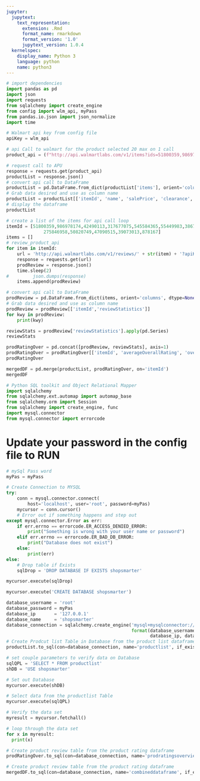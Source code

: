```yaml
---
jupyter:
  jupytext:
    text_representation:
      extension: .Rmd
      format_name: rmarkdown
      format_version: '1.0'
      jupytext_version: 1.0.4
  kernelspec:
    display_name: Python 3
    language: python
    name: python3
---
```


```python
# import dependencies
import pandas as pd
import json
import requests
from sqlalchemy import create_engine
from config import wlm_api, myPass
from pandas.io.json import json_normalize
import time
```

```python
# Walmart api key from config file
apiKey = wlm_api
```

```python
# api Call to walmart for the product selected 20 max on 1 call
product_api = (f"http://api.walmartlabs.com/v1/items?ids=51800359,986978174,42490113,317677075,545584365,55449983,38676400,189542267,55420123,38317400,275846958,50820749,47090515,39073013,878167&apiKey={apiKey}&lsPublisherId=").format(apiKey)
```

```python
# request call to APU
response = requests.get(product_api)
productList = response.json()
# convert api call to DataFrame
productList = pd.DataFrame.from_dict(productList['items'], orient='columns', dtype=None)
# Grab data desired and use as column name
productList = productList[['itemId', 'name', 'salePrice', 'clearance', 'stock']]
# display the dataframe
productList
```

```python
# create a list of the items for api call loop
itemId = [51800359,986978174,42490113,317677075,545584365,55449983,38676400,189542267,55420123,38317400,
              275846958,50820749,47090515,39073013,878167]
items = []
# review_product_api
for item in itemId:
    url = 'http://api.walmartlabs.com/v1/reviews/' + str(item) + '?apiKey=' + str(apiKey) + '&lsPublisherId=&format=json'
    response = requests.get(url)
    prodReview = response.json()
    time.sleep(2)
#         json.dumps(response)
    items.append(prodReview)
```

```python
# convert api call to DataFrame
prodReview = pd.DataFrame.from_dict(items, orient='columns', dtype=None)
# Grab data desired and use as column name
prodReview = prodReview[['itemId','reviewStatistics']]
for kwy in prodReview:
    print(kwy)
```

```python
reviewStats = prodReview['reviewStatistics'].apply(pd.Series)
reviewStats
```

```python
prodRatingOver = pd.concat([prodReview, reviewStats], axis=1)
prodRatingOver = prodRatingOver[['itemId', 'averageOverallRating', 'overallRatingRange', 'totalReviewCount']]
prodRatingOver
```

```python
mergedDF = pd.merge(productList, prodRatingOver, on='itemId')
mergedDF
```

```python
# Python SQL toolkit and Object Relational Mapper
import sqlalchemy
from sqlalchemy.ext.automap import automap_base
from sqlalchemy.orm import Session
from sqlalchemy import create_engine, func
import mysql.connector
from mysql.connector import errorcode
```

# Update your password in the config file to RUN

```python
# mySql Pass word 
myPas = myPass
```

```python
# Create Connection to MYSQL
try:
    conn = mysql.connector.connect(
        host='localhost', user='root', password=myPas)
    mycursor = conn.cursor()
    # Error out if something happens and step out
except mysql.connector.Error as err:
    if err.errno == errorcode.ER_ACCESS_DENIED_ERROR:
        print("Something is wrong with your user name or password")
    elif err.errno == errorcode.ER_BAD_DB_ERROR:
        print("Database does not exist")
    else:
        print(err)
else:
    # Drop table if Exists
    sqlDrop = 'DROP DATABASE IF EXISTS shopsmarter'
```

```python
mycursor.execute(sqlDrop)
```

```python
mycursor.execute('CREATE DATABASE shopsmarter')
```

```python
database_username = 'root'
database_password = myPas
database_ip       = '127.0.0.1'
database_name     = 'shopsmarter'
database_connection = sqlalchemy.create_engine('mysql+mysqlconnector://{0}:{1}@{2}/{3}'.
                                               format(database_username, database_password, 
                                                      database_ip, database_name), pool_recycle=1, pool_timeout=57600).connect()
# Create Prodcut list Table in Database from the product list dataframe
productList.to_sql(con=database_connection, name='productlist', if_exists='replace')
```

```python
# set couple parameters to verify data on Database
sqlQPL = 'SELECT * FROM productlist'
shDB = 'USE shopsmarter'
```

```python
# Set out Database 
mycursor.execute(shDB)
```

```python
# Select data from the productlist Table 
mycursor.execute(sqlQPL)
```

```python
# Verify the data set
myresult = mycursor.fetchall()
```

```python
# loop through the data set
for x in myresult:
  print(x)
```

```python
# Create product review table from the product rating dataframe
prodRatingOver.to_sql(con=database_connection, name='prodratingsoverview', if_exists='replace')
```

```python
# Create product review table from the product rating dataframe
mergedDF.to_sql(con=database_connection, name='combineddataframe', if_exists='replace')
```

```python

```
